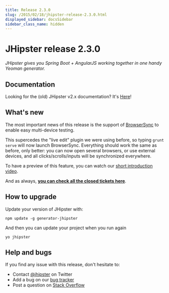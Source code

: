 ```yaml
---
title: Release 2.3.0
slug: /2015/02/18/jhipster-release-2.3.0.html
displayed_sidebar: docsSidebar
sidebar_class_name: hidden
---
```


JHipster release 2.3.0
==================

*JHipster gives you Spring Boot + AngularJS working together in one handy Yeoman generator.*

Documentation
----------

Looking for the (old) JHipster v2.x documentation? It's [Here](/documentation-archive/)!

What's new
----------

The most important news of this release is the support of [BrowserSync](http://www.browsersync.io/) to enable easy multi-device testing.

This supercedes the "live edit" plugin we were using before, so typing ```grunt serve``` will now launch BrowserSync. Everything should work the same as before, only better: you can now open several browsers, or use external devices, and all clicks/scrolls/inputs will be synchronized everywhere.

To have a preview of this feature, you can watch our [short introduction video](https://www.youtube.com/watch?v=u8rf8Fq5x0o).

And as always, __[you can check all the closed tickets here](https://github.com/jhipster/generator-jhipster/issues?q=milestone%3A2.3.0+is%3Aclosed)__.

How to upgrade
------------

Update your version of JHipster with:

```
npm update -g generator-jhipster
```

And then you can update your project when you run again

```
yo jhipster
```

Help and bugs
--------------

If you find any issue with this release, don't hesitate to:

- Contact [@jhipster](https://twitter.com/jhipster) on Twitter
- Add a bug on our [bug tracker](https://github.com/jhipster/generator-jhipster/issues?state=open)
- Post a question on [Stack Overflow](http://stackoverflow.com/tags/jhipster/info)
